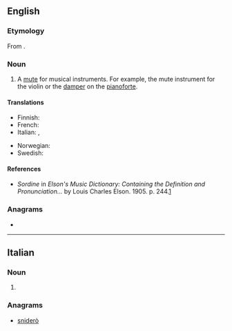 ==English==

===Etymology===
From {{etyl|it|en}} {{m|it|sordina}}.

===Noun===
{{en-noun}}

# A [[mute]] for musical instruments. For example, the mute instrument for the violin or the [[damper]] on the [[pianoforte]].

====Translations====
{{trans-top|mute for music}}
* Finnish: {{t+|fi|sordiino}}
* French: {{t+|fr|sourdine|f}}
* Italian: {{t|it|sordino|m}}, {{t+|it|sordina|f}}
{{trans-mid}}
* Norwegian: {{t|no|sordin|m}}
* Swedish: {{t+|sv|sordin|c}}
{{trans-bottom}}

====References====
* ''Sordine'' in ''Elson's Music Dictionary: Containing the Definition and Pronunciation...'' by Louis Charles Elson. 1905. p. 244.[http://books.google.com/books?id=f10NAAAAIAAJ&pg=PA244&lpg=PA244&dq=sordini+music&source=web&ots=bD-E6ZkgAk&sig=ClRMhhM8gwTZ5i3bSZsCNkFtdCk]

===Anagrams===
* {{anagrams|en|a=deinors|indorse|ordines|ride-ons|rosined|siredon}}

----

==Italian==

===Noun===
{{head|it|noun plural form|g=f}}

# {{plural of|sordina|lang=it}}

===Anagrams===
* [[sniderò#Italian|sniderò]]